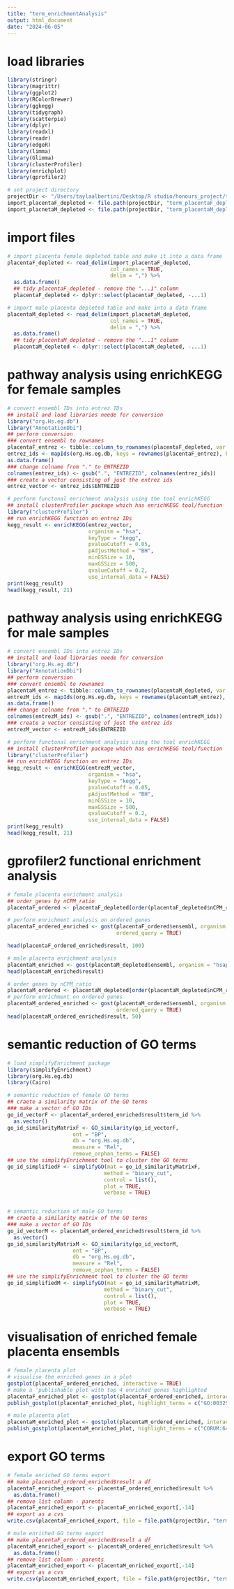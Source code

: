 ```yaml
---
title: "term_enrichmentAnalysis"
output: html_document
date: "2024-06-05"
---
```


# load libraries
```r
library(stringr)
library(magrittr)
library(ggplot2)
library(RColorBrewer)
library(ggkegg)
library(tidygraph)
library(scatterpie)
library(dplyr)
library(readxl)
library(readr)
library(edgeR)
library(limma)
library(Glimma)
library(clusterProfiler)
library(enrichplot)
library(gprofiler2)

# set project directory
projectDir <- "/Users/taylaalbertini/Desktop/R studio/honours_project/termPlacenta_comparison/rawData"
import_placentaF_depleted <- file.path(projectDir, "term_placentaF_depleted_annotated.csv")
import_placnetaM_depleted <- file.path(projectDir, "term_placentaM_depleted_annotated.csv")
```

# import files
```r
# import placenta female depleted table and make it into a data frame
placentaF_depleted <- read_delim(import_placentaF_depleted,
                                 col_names = TRUE,
                                 delim = ",") %>%
  as.data.frame() 
  ## tidy placentaF_depleted - remove the "...1" column
  placentaF_depleted <- dplyr::select(placentaF_depleted, -...1)

# import male placenta depleted table and make into a data frame
placentaM_depleted <- read_delim(import_placnetaM_depleted,
                                 col_names = TRUE,
                                 delim = ",") %>%
  as.data.frame()
  ## tidy placentaM_depleted - remove the "...1" column
  placentaM_depleted <- dplyr::select(placentaM_depleted, -...1)
```

# pathway analysis using enrichKEGG for female samples
```r
# convert ensembl IDs into entrez IDs
## install and load libraries neede for conversion
library("org.Hs.eg.db")
library("AnnotationDbi")
## perform conversion
### convert ensembl to rownames
placentaF_entrez <- tibble::column_to_rownames(placentaF_depleted, var = "ensembl")
entrez_ids <- mapIds(org.Hs.eg.db, keys = rownames(placentaF_entrez), keytype="ENSEMBL", column = "ENTREZID") %>%
as.data.frame()
### change colname from "." to ENTREZID
colnames(entrez_ids) <- gsub(".", "ENTREZID", colnames(entrez_ids))
### create a vector consisting of just the entrez ids
entrez_vector <- entrez_ids$ENTREZID

# perform functonal enrichment analysis using the tool enrichKEGG
## install clusterProfiler package which has enrichKEGG tool/function
library("clusterProfiler")
## run enrichKEGG function on entrez IDs
kegg_result <- enrichKEGG(entrez_vector, 
                          organism = "hsa",
                          keyType = "kegg", 
                          pvalueCutoff = 0.05, 
                          pAdjustMethod = "BH",
                          minGSSize = 10, 
                          maxGSSize = 500, 
                          qvalueCutoff = 0.2, 
                          use_internal_data = FALSE)
print(kegg_result)
head(kegg_result, 21)
```

# pathway analysis using enrichKEGG for male samples
```r
# convert ensembl IDs into entrez IDs
## install and load libraries neede for conversion
library("org.Hs.eg.db")
library("AnnotationDbi")
## perform conversion
### convert ensembl to rownames
placentaM_entrez <- tibble::column_to_rownames(placentaM_depleted, var = "ensembl")
entrezM_ids <- mapIds(org.Hs.eg.db, keys = rownames(placentaM_entrez), keytype="ENSEMBL", column = "ENTREZID") %>%
as.data.frame()
### change colname from "." to ENTREZID
colnames(entrezM_ids) <- gsub(".", "ENTREZID", colnames(entrezM_ids))
### create a vector consisting of just the entrez ids
entrezM_vector <- entrezM_ids$ENTREZID

# perform functonal enrichment analysis using the tool enrichKEGG
## install clusterProfiler package which has enrichKEGG tool/function
library("clusterProfiler")
## run enrichKEGG function on entrez IDs
kegg_result <- enrichKEGG(entrezM_vector, 
                          organism = "hsa",
                          keyType = "kegg", 
                          pvalueCutoff = 0.05, 
                          pAdjustMethod = "BH",
                          minGSSize = 10, 
                          maxGSSize = 500, 
                          qvalueCutoff = 0.2, 
                          use_internal_data = FALSE)
print(kegg_result)
head(kegg_result, 21)
```

# gprofiler2 functional enrichment analysis
```r
# female placenta enrichment analysis
## order genes by nCPM_ratio
placentaF_ordered <- placentaF_depleted[order(placentaF_depleted$nCPM_ratio_TMM, decreasing = TRUE),]

# perform enrichment analysis on ordered genes
placentaF_ordered_enriched <- gost(placentaF_ordered$ensembl, organism = "hsapiens",
                                   ordered_query = TRUE)

head(placentaF_ordered_enriched$result, 100)

# male placenta enrichment analysis
placentaM_enriched <- gost(placentaM_depleted$ensembl, organism = "hsapiens")
head(placentaM_enriched$result)

# order genes by nCPM_ratio
placentaM_ordered <- placentaM_depleted[order(placentaM_depleted$nCPM_ratio_TMM, decreasing = TRUE),]
# perform enrichment on ordered genes
placentaM_ordered_enriched <- gost(placentaM_ordered$ensembl, organism = "hsapiens",
                                   ordered_query = TRUE)
head(placentaM_ordered_enriched$result, 50)
```

# semantic reduction of GO terms
```r
# load simplifyEnrichment package
library(simplifyEnrichment)
library(org.Hs.eg.db)
library(Cairo)

# semantic reduction of female GO terms
## craete a similarity matrix of the GO terms 
### make a vector of GO IDs
go_id_vectorF <- placentaF_ordered_enriched$result$term_id %>%
  as.vector()
go_id_similarityMatrixF <- GO_similarity(go_id_vectorF, 
                     ont = "BP", 
                     db = "org.Hs.eg.db", 
                     measure = "Rel", 
                     remove_orphan_terms = FALSE)
## use the simplifyEnrichment tool to cluster the GO terms 
go_id_simplifiedF <- simplifyGO(mat = go_id_similarityMatrixF, 
                               method = "binary_cut", 
                               control = list(), 
                               plot = TRUE,
                               verbose = TRUE) 


# semantic reduction of male GO terms
## craete a similarity matrix of the GO terms 
### make a vector of GO IDs
go_id_vectorM <- placentaM_ordered_enriched$result$term_id %>%
  as.vector()
go_id_similarityMatrixM <- GO_similarity(go_id_vectorM, 
                     ont = "BP", 
                     db = "org.Hs.eg.db", 
                     measure = "Rel", 
                     remove_orphan_terms = FALSE)
## use the simplifyEnrichment tool to cluster the GO terms 
go_id_simplifiedM <- simplifyGO(mat = go_id_similarityMatrixM, 
                               method = "binary_cut", 
                               control = list(), 
                               plot = TRUE, 
                               verbose = TRUE)
```

# visualisation of enriched female placenta ensembls
```r
# female placenta plot
# visualise the enriched genes in a plot
gostplot(placentaF_ordered_enriched, interactive = TRUE)
# make a 'publishable plot with top 4 enriched genes highlighted
placentaF_enriched_plot <- gostplot(placentaF_ordered_enriched, interactive = FALSE)
publish_gostplot(placentaF_enriched_plot, highlight_terms = c("GO:0032502", "GO:0048856", "GO:0032501", "GO:0048513"))

# male placenta plot
placentaM_enriched_plot <- gostplot(placentaM_ordered_enriched, interactive = FALSE)
publish_gostplot(placentaM_enriched_plot, highlight_terms = c("CORUM:6417", "GO:0007275", "GO:0032502", "GO:0048731"))
```

# export GO terms
```r
# female enriched GO terms export
## make placentaF_ordered_enriched$result a df
placentaF_enriched_export <- placentaF_ordered_enriched$result %>%
  as.data.frame()
## remove list column - parents
placentaF_enriched_export <- placentaF_enriched_export[,-14]
## export as a cvs
write.csv(placentaF_enriched_export, file = file.path(projectDir, "term_placentaF_enrichedPathways.csv"))

# male enriched GO terms export
## make placentaF_ordered_enriched$result a df
placentaM_enriched_export <- placentaM_ordered_enriched$result %>%
  as.data.frame()
## remove list column - parents
placentaM_enriched_export <- placentaM_enriched_export[,-14]
## export as a cvs
write.csv(placentaM_enriched_export, file = file.path(projectDir, "term_placentaM_enrichedPathways.csv"))
```
